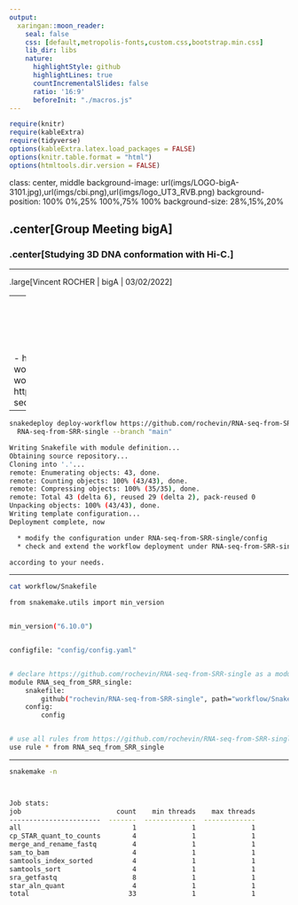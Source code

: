 ```yaml
---
output:
  xaringan::moon_reader:
    seal: false
    css: [default,metropolis-fonts,custom.css,bootstrap.min.css]
    lib_dir: libs
    nature:
      highlightStyle: github
      highlightLines: true
      countIncrementalSlides: false
      ratio: '16:9'
      beforeInit: "./macros.js"
---
```



```r
require(knitr)
require(kableExtra)
require(tidyverse)
options(kableExtra.latex.load_packages = FALSE)
options(knitr.table.format = "html")
options(htmltools.dir.version = FALSE)

```


class: center, middle
background-image: url(imgs/LOGO-bigA-3101.jpg),url(imgs/cbi.png),url(imgs/logo_UT3_RVB.png)
background-position: 100% 0%,25% 100%,75% 100%
background-size: 28%,15%,20%

## .center[__Group Meeting bigA__]

### .center[Studying 3D DNA conformation with __Hi-C__.]

<hr />

.large[Vincent ROCHER | bigA | 03/02/2022]


---
<br>
<br>
<br>
<br>
<br>
- https://github.com/snakemake-workflows/snakemake-workflow-template
- https://github.com/rochevin/RNA-seq-from-SRR-single

---

```bash
snakedeploy deploy-workflow https://github.com/rochevin/RNA-seq-from-SRR-single \
  RNA-seq-from-SRR-single --branch "main"
```

```bash
Writing Snakefile with module definition...
Obtaining source repository...
Cloning into '.'...
remote: Enumerating objects: 43, done.
remote: Counting objects: 100% (43/43), done.
remote: Compressing objects: 100% (35/35), done.
remote: Total 43 (delta 6), reused 29 (delta 2), pack-reused 0
Unpacking objects: 100% (43/43), done.
Writing template configuration...
Deployment complete, now

  * modify the configuration under RNA-seq-from-SRR-single/config
  * check and extend the workflow deployment under RNA-seq-from-SRR-single/workflow/Snakefile

according to your needs.
```

---

```bash
cat workflow/Snakefile 
```

```bash
from snakemake.utils import min_version


min_version("6.10.0")


configfile: "config/config.yaml"


# declare https://github.com/rochevin/RNA-seq-from-SRR-single as a module
module RNA_seq_from_SRR_single:
    snakefile: 
        github("rochevin/RNA-seq-from-SRR-single", path="workflow/Snakefile", branch="main")
    config:
        config


# use all rules from https://github.com/rochevin/RNA-seq-from-SRR-single
use rule * from RNA_seq_from_SRR_single


```


---

```bash
snakemake -n
```

```bash


Job stats:
job                        count    min threads    max threads
-----------------------  -------  -------------  -------------
all                            1              1              1
cp_STAR_quant_to_counts        4              1              1
merge_and_rename_fastq         4              1              1
sam_to_bam                     4              1              1
samtools_index_sorted          4              1              1
samtools_sort                  4              1              1
sra_getfastq                   8              1              1
star_aln_quant                 4              1              1
total                         33              1              1


```